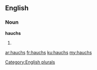 ==English==

===Noun===
'''hauchs'''

# {{plural of|hauch}}

[[Category:English plurals]]

[[ar:hauchs]]
[[fr:hauchs]]
[[ku:hauchs]]
[[my:hauchs]]